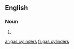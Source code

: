 ==English==

===Noun===
{{head|en|plural}}

# {{plural of|gas cylinder|lang=en|nocat=1}}

[[ar:gas cylinders]]
[[fr:gas cylinders]]